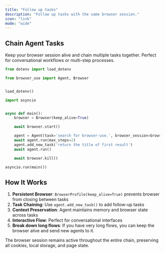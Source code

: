 ```yaml
---
title: "Follow up tasks"
description: "Follow up tasks with the same browser session."
icon: "link"
mode: "wide"
---
```


## Chain Agent Tasks

Keep your browser session alive and chain multiple tasks together. Perfect for conversational workflows or multi-step processes.

```python
from dotenv import load_dotenv

from browser_use import Agent, Browser


load_dotenv()

import asyncio


async def main():
	browser = Browser(keep_alive=True)

	await browser.start()

	agent = Agent(task='search for browser-use.', browser_session=browser)
	await agent.run(max_steps=2)
	agent.add_new_task('return the title of first result')
	await agent.run()

	await browser.kill()

asyncio.run(main())
```

## How It Works

1. **Persistent Browser**: `BrowserProfile(keep_alive=True)` prevents browser from closing between tasks
2. **Task Chaining**: Use `agent.add_new_task()` to add follow-up tasks
3. **Context Preservation**: Agent maintains memory and browser state across tasks
4. **Interactive Flow**: Perfect for conversational interfaces 
5. **Break down long flows**: If you have very long flows, you can keep the browser alive and send new agents to it.

<Note>
The browser session remains active throughout the entire chain, preserving all cookies, local storage, and page state.
</Note>
